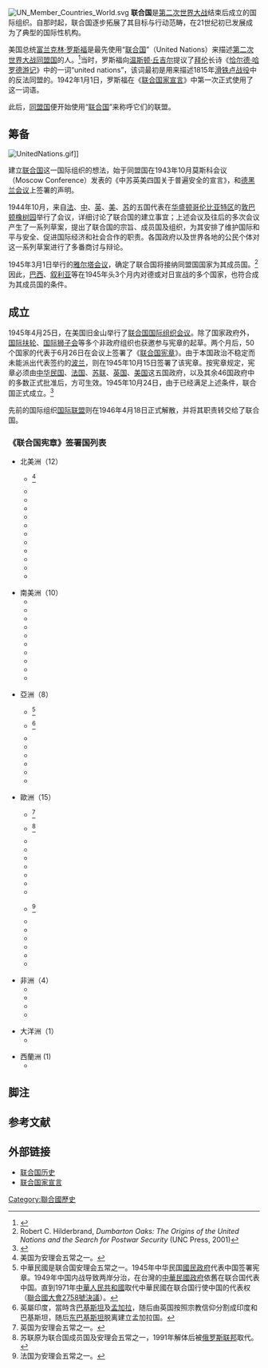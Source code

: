 [[File:UN_Member_Countries_World.svg|thumb]]
'''联合国'''是[[第二次世界大战|第二次世界大战]]结束后成立的国际组织。自那时起，联合国逐步拓展了其目标与行动范畴，在21世纪初已发展成为了典型的国际性机构。

美国总统[[富兰克林·罗斯福|富兰克林·罗斯福]]是最先使用“[[联合国|联合国]]”（United Nations）来描述[[第二次世界大战同盟国|第二次世界大战同盟国]]的人。<ref>{{cite web|url=http://www.wordorigins.org/wordoru.htm#united|work=Etymologies & Word Origins|title=United Nations|publisher=Word Origins|accessdate=2011-05-31|archiveurl=https://web.archive.org/web/20060927143158/http://www.wordorigins.org/wordoru.htm#united|archivedate=2006-09-27|deadurl=yes}}</ref>当时，罗斯福向[[温斯顿·丘吉尔|温斯顿·丘吉尔]]提议了[[乔治·戈登·拜伦|拜伦]]长诗《[[恰尔德·哈罗德游记|恰尔德·哈罗德游记]]》中的一词“united nations”，该词最初是用来描述1815年[[滑铁卢战役|滑铁卢战役]]中的反法同盟的。1942年1月1日，罗斯福在《[[联合国家宣言|联合国家宣言]]》中第一次正式使用了这一词语。

此后，[[第二次世界大战同盟国|同盟国]]便开始使用“[[联合国|联合国]]”来称呼它们的联盟。

== 筹备 ==
[[File:UnitedNations.gif|thumb]]]]

建立[[联合国|联合国]]这一国际组织的想法，始于同盟国在1943年10月莫斯科会议（Moscow Conference）发表的《中苏英美四国关于普遍安全的宣言》，和[[德黑兰会议|德黑兰会议]]上签署的声明。

1944年10月，来自[[法国|法]]、[[中華民國|中]]、[[英国|英]]、[[美国|美]]、[[苏联|苏]]的五国代表在[[华盛顿哥伦比亚特区|华盛顿哥伦比亚特区]]的[[敦巴顿橡树园会议|敦巴顿橡树园]]举行了会议，详细讨论了联合国的建立事宜；上述会议及往后的多次会议产生了一系列草案，提出了联合国的宗旨、成员国及组织，为其安排了维护国际和平与安全、促进国际经济和社会合作的职责。各国政府以及世界各地的公民个体对这一系列草案进行了多番商讨与辩论。

1945年3月1日举行的[[雅尔塔会议|雅尔塔会议]]，确定了联合国将接纳同盟国国家为其成员国。<ref>Robert C. Hilderbrand, ''Dumbarton Oaks: The Origins of the United Nations and the Search for Postwar Security'' (UNC Press, 2001)</ref>因此，[[巴西|巴西]]、[[叙利亚|叙利亚]]等在1945年头3个月内对德或对日宣战的多个国家，也符合成为其成员国的条件。

== 成立 ==
1945年4月25日，在美国旧金山举行了[[联合国国际组织会议|联合国国际组织会议]]。除了国家政府外，[[国际扶轮|国际扶轮]]、[[国际狮子会|国际狮子会]]等多个非政府组织也获邀参与宪章的起草。两个月后，50个国家的代表于6月26日在会议上签署了《[[联合国宪章|联合国宪章]]》。由于本国政治不稳定而未能派出代表签约的[[波兰|波兰]]，则在1945年10月15日签署了该宪章。按宪章规定，宪章必须由[[中华民国|中华民国]]、[[法国|法国]]、[[苏联|苏联]]、[[英国|英国]]、[[美国|美国]]这五国政府，以及其余46国政府中的多数正式批准后，方可生效。1945年10月24日，由于已经满足上述条件，联合国正式成立。<ref>{{cite web|url=http://www.un.org/aboutun/sanfrancisco/history.html|title=The 60th Anniversary of the San Fransisco Conference|accessdate=2011-05-31|publisher=联合国|archive-date=2011-06-28|archive-url=https://web.archive.org/web/20110628231736/http://www.un.org/aboutun/sanfrancisco/history.html|dead-url=no}}</ref>

先前的国际组织[[国际联盟|国际联盟]]则在1946年4月18日正式解散，并将其职责转交给了联合国。

=== 《联合国宪章》签署国列表 ===
{{col-begin}}
{{col-6}}
* 北美洲（12）
** {{USA}}<ref group="注">美国为安理会五常之一。</ref>
** {{CAN}}
** {{MEX}}
** {{CUB}}
** {{DOM}}
** {{SLV}}
** {{HTI}}
** {{NIC}}
** {{HND}}
** {{GTM}}
** {{PAN}}
** {{CRI}}
{{col-6}}
* 南美洲（10）
** {{BRA}}
** {{ARG}}
** {{ECU}}
** {{COL}}
** {{VEN}}
** {{PER}}
** {{CHL}}
** {{URY}}
** {{PRY}}
** {{BOL}}
{{col-6}}
* 亞洲（8）
** {{ROC}}<ref group="注">中華民國是联合国安理会五常之一。1945年中华民国[[國民政府|國民政府]]代表中国签署宪章。1949年中国内战导致两岸分治，在台灣的[[中華民國政府|中華民國政府]]依舊在联合国代表中国。直到1971年[[中華人民共和國|中華人民共和國]]取代中華民國在联合国行使中国的代表权（[[聯合國大會2758號決議|聯合國大會2758號決議]]）。</ref>
** {{IND}}<ref group="注">英屬印度，當時含[[巴基斯坦|巴基斯坦]]及[[孟加拉|孟加拉]]，随后由英国按照宗教信仰分割成印度和巴基斯坦，随后[[东巴基斯坦|东巴基斯坦]]脱离建立孟加拉国。</ref>
** {{PHI}} 
** {{SAU}}
** {{IRI}}
** {{IRQ}}
** {{SYR}}
** {{LIB}} 
{{col-6}}
* 歐洲（15）
** {{GBR}}<ref group="注">英国为安理会五常之一。</ref>
** {{USSR}}<ref group="注">苏联原为联合国成员国及安理会五常之一，1991年解体后被[[俄罗斯联邦|俄罗斯联邦]]取代。</ref>
** {{UKR}}
** {{BLR}}
** {{POL}}
** {{CZE}}
** {{SVK}}
** {{NOR}}
** {{DNK}}
** {{FRA}}<ref group="注">法国为安理会五常之一。</ref>
** {{NLD}}
** {{BEL}}
** {{LUX}}
** {{YUG}}
** {{GRC}}
** {{TUR}}
{{col-6}}
* 非洲（4）
** {{ZAF}}
** {{EGY}}
** {{ETH}}
** {{LBR}}
{{col-6}}
* 大洋洲（1）
** {{AUS}}
{{col-6}}
* 西蘭洲 (1)
** {{NZL}}
{{col-end}}

== 脚注 ==
{{reflist|group="注"}}

== 参考文献 ==
{{reflist}}

== 外部链接 ==
* [http://www.un.org/chinese/aboutun/history.htm 联合国历史]
* [http://www.ibiblio.org/pha/paw/274.html 联合国家宣言]

{{UN}}

{{DEFAULTSORT:联合国史}}
[[Category:聯合國歷史|Category:聯合國歷史]]